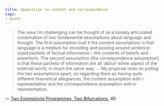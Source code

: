 ```yaml
---
title: Opposition to content and correspondence
tags:
- quote
---
```


> The view I’m challenging can be thought of as a loosely articulated combination of two fundamental assumptions about language and thought. The first assumption (call it the content assumption) is that language is a medium for encoding and passing around sentence-sized packets of factual information – the contents of beliefs and assertions. The second assumption (the correspondence assumption) is that these packets of information are all ‘about’ some aspect of the external world, in much the same way.
> ...
> My proposal rests on pulling the two assumptions apart, on regarding them as having quite different theoretical allegiances, the content assumption with i-representation and the correspondence assumption with e-representation.

— [Two Expressivist Programmes, Two Bifurcations](/docs/phil/Two Expressivist Programmes, Two Bifurcations.html), 40